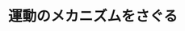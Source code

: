 ﻿---
title: "運動のメカニズムをさぐる"
category: "環境・社会理工学院"
vol: "16"
interviewee: "中原 凱文 "
url: ""
tags: []
pdf: "16-3.pdf"
facephoto: ""
career: ""
preface: "------------"
---
